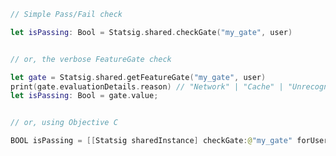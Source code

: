 ```swift
// Simple Pass/Fail check

let isPassing: Bool = Statsig.shared.checkGate("my_gate", user)


// or, the verbose FeatureGate check

let gate = Statsig.shared.getFeatureGate("my_gate", user)
print(gate.evaluationDetails.reason) // "Network" | "Cache" | "Unrecognized"
let isPassing: Bool = gate.value;


// or, using Objective C

BOOL isPassing = [[Statsig sharedInstance] checkGate:@"my_gate" forUser:user];

```
